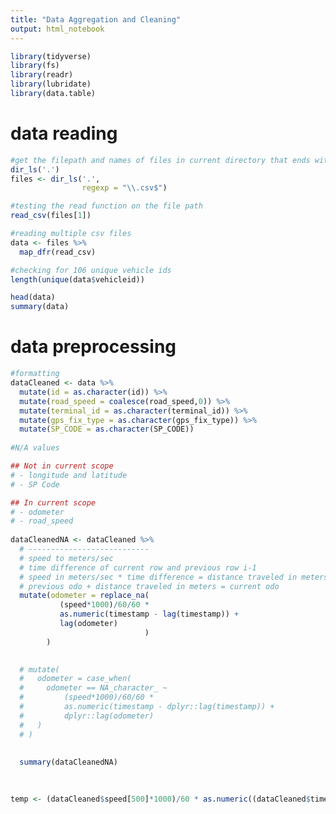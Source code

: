 ---
title: "Data Aggregation and Cleaning"
output: html_notebook
---
```{r Setup}
library(tidyverse)
library(fs)
library(readr)
library(lubridate)
library(data.table)
```

# data reading 
```{r}
#get the filepath and names of files in current directory that ends with .csv 
dir_ls('.')
files <- dir_ls('.',
                regexp = "\\.csv$")

#testing the read function on the file path
read_csv(files[1])

#reading multiple csv files
data <- files %>% 
  map_dfr(read_csv)

#checking for 106 unique vehicle ids
length(unique(data$vehicleid))

head(data)
summary(data)
```

# data preprocessing 
```{r}
#formatting
dataCleaned <- data %>% 
  mutate(id = as.character(id)) %>% 
  mutate(road_speed = coalesce(road_speed,0)) %>% 
  mutate(terminal_id = as.character(terminal_id)) %>% 
  mutate(gps_fix_type = as.character(gps_fix_type)) %>% 
  mutate(SP_CODE = as.character(SP_CODE)) 
  
#N/A values

## Not in current scope
# - longitude and latitude
# - SP Code

## In current scope
# - odometer 
# - road_speed
  
dataCleanedNA <- dataCleaned %>% 
  # ---------------------------
  # speed to meters/sec
  # time difference of current row and previous row i-1
  # speed in meters/sec * time difference = distance traveled in meters
  # previous odo + distance traveled in meters = current odo
  mutate(odometer = replace_na(
           (speed*1000)/60/60 * 
           as.numeric(timestamp - lag(timestamp)) + 
           lag(odometer)
                              )
        )
  

  # mutate(
  #   odometer = case_when(
  #     odometer == NA_character_ ~  
  #         (speed*1000)/60/60 * 
  #         as.numeric(timestamp - dplyr::lag(timestamp)) + 
  #         dplyr::lag(odometer)
  #   )
  # )
  
  
  summary(dataCleanedNA)
  
  

temp <- (dataCleaned$speed[500]*1000)/60 * as.numeric((dataCleaned$timestamp[500]) - dplyr::lag(dataCleaned$timestamp[500])) + lag(dataCleaned$odometer[500])

```


